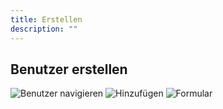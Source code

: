 ```yaml
---
title: Erstellen
description: ""
---
```


## Benutzer erstellen

<Steps>
  <Step title="Benutzerübersicht öffnen">
    <Frame>
      <img
        className="block"
        src="/images/benutzer-erstellen-navigieren.png"
        alt="Benutzer navigieren"
      />
    </Frame>
  </Step>
  <Step title="Hinzufügen">
    <Frame>
      <img
        className="block"
        src="/images/benutzer-erstellen-hinzufügen.png"
        alt="Hinzufügen"
      />
    </Frame>
  </Step>
  <Step title="Formular">
    <Frame>
      <img
        className="block"
        src="/images/benutzer-erstellen-formular.png"
        alt="Formular"
      />
    </Frame>
  </Step>
</Steps>
